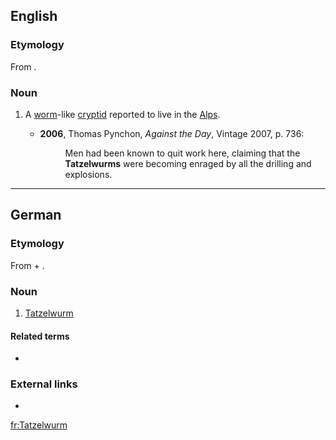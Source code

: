 ==English==
{{wikipedia}}

===Etymology===
From {{etyl|de|en}} {{m|de|Tatzelwurm}}.

===Noun===
{{en-noun}}

# {{label|en|cryptozoology}} A [[worm]]-like [[cryptid]] reported to live in the [[Alps]].
#* '''2006''', Thomas Pynchon, ''Against the Day'', Vintage 2007, p. 736:
#*: Men had been known to quit work here, claiming that the '''Tatzelwurms''' were becoming enraged by all the drilling and explosions.

----

==German==
{{wikipedia|lang=de}}

===Etymology===
From {{m|de|Tatze||paw, claw}} + {{m|de|Wurm||worm}}.

===Noun===
{{head|de|noun|g=m}}

# {{label|de|cryptozoology}} [[#English|Tatzelwurm]]

====Related terms====
* {{l|de|Lindwurm|g=m}}

===External links===
* {{R:Duden}}

[[fr:Tatzelwurm]]